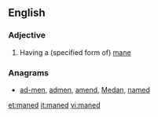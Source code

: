 ==English==

===Adjective===
{{en-adj}}

# {{chiefly|in combination}} Having a (specified form of) [[mane]]

===Anagrams===
* [[ad-men#English|ad-men]], [[admen#English|admen]], [[amend#English|amend]], [[Medan#English|Medan]], [[named#English|named]]

[[et:maned]]
[[it:maned]]
[[vi:maned]]